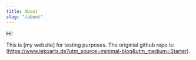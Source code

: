 ```yaml
---
title: About
slug: "/about"
---
```


Hi!

This is [my website] for testing purposes. The originial github repo is: (https://www.lekoarts.de?utm_source=minimal-blog&utm_medium=Starter).
